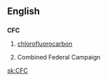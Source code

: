 ==English==

==={{initialism}}===
'''CFC'''

# {{organic chemistry}} [[chlorofluorocarbon]]
# {{US}} Combined Federal Campaign

[[sk:CFC]]